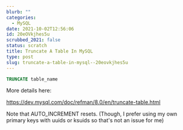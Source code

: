```yaml
---
blurb: ""
categories:
  - MySQL
date: 2021-10-02T12:56:06
id: 20eOVkjhes5u
scrubbed_2021: false
status: scratch
title: Truncate A Table In MySQL
type: post
slug: truncate-a-table-in-mysql--20eovkjhes5u
---
```


```sql
TRUNCATE table_name
```

More details here:

https://dev.mysql.com/doc/refman/8.0/en/truncate-table.html


Note that AUTO_INCREMENT resets. (Though, I prefer using my own primary keys with uuids or ksuids so that's not an issue for me)